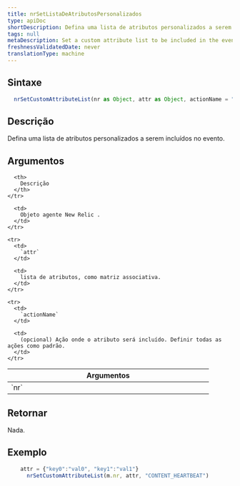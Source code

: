```yaml
---
title: nrSetListaDeAtributosPersonalizados
type: apiDoc
shortDescription: Defina uma lista de atributos personalizados a serem incluídos no evento.
tags: null
metaDescription: Set a custom attribute list to be included in the events.
freshnessValidatedDate: never
translationType: machine
---
```


## Sintaxe

```js
  nrSetCustomAttributeList(nr as Object, attr as Object, actionName = "" as String) as Void
```

## Descrição

Defina uma lista de atributos personalizados a serem incluídos no evento.

## Argumentos

<table>
  <thead>
    <tr>
      <th width="25%">
        Argumentos
      </th>

      <th>
        Descrição
      </th>
    </tr>
  </thead>

  <tbody>
    <tr>
      <td>
        `nr`
      </td>

      <td>
        Objeto agente New Relic .
      </td>
    </tr>

    <tr>
      <td>
        `attr`
      </td>

      <td>
        lista de atributos, como matriz associativa.
      </td>
    </tr>

    <tr>
      <td>
        `actionName`
      </td>

      <td>
        (opcional) Ação onde o atributo será incluído. Definir todas as ações como padrão.
      </td>
    </tr>
  </tbody>
</table>

## Retornar

Nada.

## Exemplo

```js
  	attr = {"key0":"val0", "key1":"val1"}
	  nrSetCustomAttributeList(m.nr, attr, "CONTENT_HEARTBEAT")
```